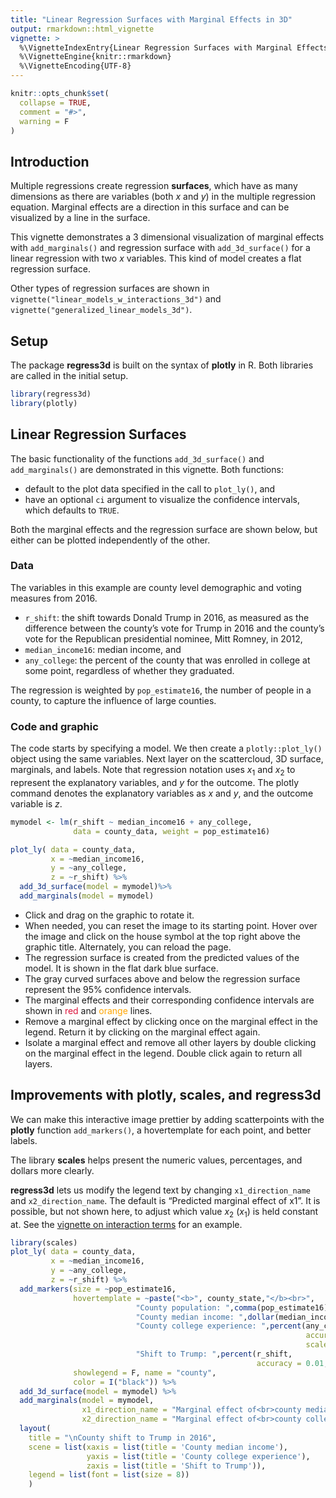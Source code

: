 ```yaml
---
title: "Linear Regression Surfaces with Marginal Effects in 3D"
output: rmarkdown::html_vignette
vignette: >
  %\VignetteIndexEntry{Linear Regression Surfaces with Marginal Effects in 3D}
  %\VignetteEngine{knitr::rmarkdown}
  %\VignetteEncoding{UTF-8}
---
```


```r
knitr::opts_chunk$set(
  collapse = TRUE,
  comment = "#>",
  warning = F
)
```


## Introduction

Multiple regressions create regression **surfaces**, which have as many dimensions as there are variables (both $x$ and $y$) in the multiple regression equation. Marginal effects are a direction in this surface and can be visualized by a line in the surface. 

This vignette demonstrates a 3 dimensional visualization of marginal effects with `add_marginals()` and regression surface with `add_3d_surface()` for a linear regression with two $x$ variables. This kind of model creates a flat regression surface.

Other types of regression surfaces are shown in `vignette("linear_models_w_interactions_3d")` and `vignette("generalized_linear_models_3d")`.

## Setup 

The package __regress3d__ is built on the syntax of __plotly__ in R. Both libraries are called in the initial setup.  

```r
library(regress3d)
library(plotly)
```

## Linear Regression Surfaces

The basic functionality of the functions `add_3d_surface()` and `add_marginals()` are demonstrated in this vignette. Both functions:

* default to the plot data specified in the call to `plot_ly()`, and
* have an optional `ci` argument to visualize the confidence intervals, which defaults to `TRUE`.

Both the marginal effects and the regression surface are shown below, but either can be plotted independently of the other.

### Data

The variables in this example are county level demographic and voting measures from 2016.

* `r_shift`: the shift towards Donald Trump in 2016, as measured as the difference between the county's vote for Trump in 2016 and the county's vote for the Republican presidential nominee, Mitt Romney, in 2012,
* `median_income16`: median income, and 
* `any_college`: the percent of the county that was enrolled in college at some point, regardless of whether they graduated.

The regression is weighted by `pop_estimate16`, the number of people in a county, to capture the influence of large counties.

### Code and graphic

The code starts by specifying a model. We then create a `plotly::plot_ly()` object using the same variables. Next layer on the scattercloud, 3D surface, marginals, and labels. Note that regression notation uses $x_1$ and $x_2$ to represent the explanatory variables, and $y$ for the outcome. The plotly command denotes the explanatory variables as $x$ and $y$, and the outcome variable is $z$.

```r

mymodel <- lm(r_shift ~ median_income16 + any_college, 
              data = county_data, weight = pop_estimate16)

plot_ly( data = county_data,
         x = ~median_income16,
         y = ~any_college,
         z = ~r_shift) %>%
  add_3d_surface(model = mymodel)%>%
  add_marginals(model = mymodel)
```


-   Click and drag on the graphic to rotate it.
-   When needed, you can reset the image to its starting point. Hover over the image and click on the house symbol at the top right above the graphic title. Alternately, you can reload the page.
-   The regression surface is created from the predicted values of the model. It is shown in the flat dark blue surface. 
-   The gray curved surfaces above and below the regression surface represent the 95\% confidence intervals.
-   The marginal effects and their corresponding confidence intervals are shown in [red]{style="color: crimson;"} and [orange]{style="color: orange;"} lines. 
-   Remove a marginal effect by clicking once on the marginal effect in the legend. Return it by clicking on the marginal effect again.
-   Isolate a marginal effect and remove all other layers by double clicking on the marginal effect in the legend. Double click again to return all layers.

## Improvements with plotly, scales, and regress3d

We can make this interactive image prettier by adding scatterpoints with the __plotly__ function `add_markers()`, a hovertemplate for each point, and better labels. 

The library __scales__ helps present the numeric values, percentages, and dollars more clearly.

__regress3d__ lets us modify the legend text by changing `x1_direction_name` and `x2_direction_name`. The default is "Predicted marginal effect of x1". It is possible, but not shown here, to adjust which value $x_2$ ($x_1$) is held constant at. See the [vignette on interaction terms](https://ellafostermolina.github.io/regress3d/articles/linear_models_w_interactions_3d.html) for an example.


```r
library(scales)
plot_ly( data = county_data,
         x = ~median_income16,
         y = ~any_college,
         z = ~r_shift) %>%
  add_markers(size = ~pop_estimate16, 
              hovertemplate = ~paste("<b>", county_state,"</b><br>", 
                            "County population: ",comma(pop_estimate16),"<br><br>",
                            "County median income: ",dollar(median_income16),"<br>", 
                            "County college experience: ",percent(any_college, 
                                                                  accuracy = 0.1, 
                                                                  scale = 1),"<br>", 
                            "Shift to Trump: ",percent(r_shift, 
                                                       accuracy = 0.01, scale = 1),"<br>"),
              showlegend = F, name = "county",
              color = I("black")) %>%
  add_3d_surface(model = mymodel) %>%
  add_marginals(model = mymodel,
                x1_direction_name = "Marginal effect of<br>county median income",
                x2_direction_name = "Marginal effect of<br>county college experience") %>%
  layout( 
    title = "\nCounty shift to Trump in 2016",
    scene = list(xaxis = list(title = 'County median income'),
                 yaxis = list(title = 'County college experience'),
                 zaxis = list(title = 'Shift to Trump')),
    legend = list(font = list(size = 8))
    )
```
